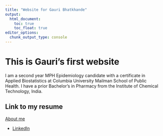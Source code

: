 ```yaml
---
title: "Website for Gauri Bhatkhande"
output: 
  html_document:
    toc: true
    toc_float: true
editor_options: 
  chunk_output_type: console
---
```


# This is Gauri's first website

I am a second year MPH Epidemiology candidate with a certificate in Applied Biostatistics at Columbia University Mailman School of Public Health. I have a prior Bachelor's in Pharmacy from the Institute of Chemical Technology, India. 

## Link to my resume

[About me](about.html)

* [LinkedIn](https://www.linkedin.com/in/gauri-bhatkhande/)

